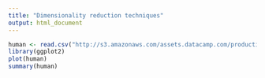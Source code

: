 ```yaml
---
title: "Dimensionality reduction techniques"
output: html_document
---
```



```r
human <- read.csv("http://s3.amazonaws.com/assets.datacamp.com/production/course_2218/datasets/human2.txt")
library(ggplot2)
plot(human)
summary(human)

```



